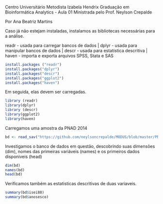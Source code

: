 Centro Universitário Metodista Izabela Hendrix
Graduação em Bioinformática
Analytics - Aula 01
Ministrada pelo Prof. Neylson Crepalde

Por Ana Beatriz Martins

Caso já não estejam instaladas, instalamos as bibliotecas necessárias para a análise.

readr - usada para carregar bancos de dados |
dplyr - usada para manipular bancos de dados |
descr - usada para estatística descritiva |
haven - importa e exporta arquivos SPSS, Stata e SAS

```{r}
install.packages ("readr")
install.packages("dplyr")
install.packages("descr")
install.packages("ggplot2")
install.packages("haven")
```

Em seguida, elas devem ser carregadas.
```{r}
library (readr)
library(dplyr)
library (descr)
library(ggplot2)
library(haven)
```

Carregamos uma amostra da PNAD 2014

```{r}
bd <- read_sav("https://github.com/neylsoncrepalde/MODUS/blob/master/PNAD2014_30a50_novo4.sav?raw=true")
```

Investigamos o banco de dados em questão, descobrindo suas dimensões (dim), nomes das primeiras variáveis (names) e os primeiros dados disponiveis (head)

```{r}
dim(bd) 
names(bd) 
head(bd) 
```

Verificamos também as estatisticas descritivas de duas variaveis.

```{r}
summary(bd$isei88)
summary(bd$anosesco)
```

